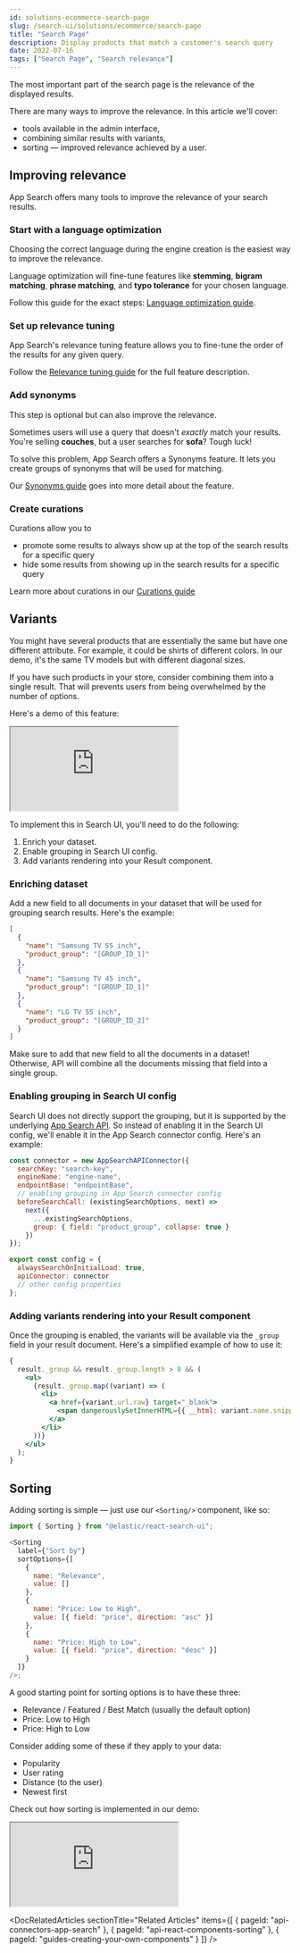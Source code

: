 ```yaml
---
id: solutions-ecommerce-search-page
slug: /search-ui/solutions/ecommerce/search-page
title: "Search Page"
description: Display products that match a customer's search query
date: 2022-07-16
tags: ["Search Page", "Search relevance"]
---
```


The most important part of the search page is the relevance of the displayed results.

There are many ways to improve the relevance. In this article we'll cover:

- tools available in the admin interface,
- combining similar results with variants,
- sorting — improved relevance achieved by a user.

## Improving relevance

App Search offers many tools to improve the relevance of your search results.

### Start with a language optimization

Choosing the correct language during the engine creation is the easiest way to improve the relevance.

Language optimization will fine-tune features like **stemming**, **bigram matching**, **phrase matching**, and **typo tolerance** for your chosen language.

Follow this guide for the exact steps: [Language optimization guide](https://www.elastic.co/guide/en/app-search/current/language-optimization-guide.html).

### Set up relevance tuning

App Search's relevance tuning feature allows you to fine-tune the order of the results for any given query.

Follow the [Relevance tuning guide](https://www.elastic.co/guide/en/app-search/current/relevance-tuning-guide.html) for the full feature description.

### Add synonyms

This step is optional but can also improve the relevance.

Sometimes users will use a query that doesn't _exactly_ match your results. You're selling **couches**, but a user searches for **sofa**? Tough luck!

To solve this problem, App Search offers a Synonyms feature. It lets you create groups of synonyms that will be used for matching.

Our [Synonyms guide](https://www.elastic.co/guide/en/app-search/current/relevance-tuning-guide.html) goes into more detail about the feature.

### Create curations

Curations allow you to

- promote some results to always show up at the top of the search results for a specific query
- hide some results from showing up in the search results for a specific query

Learn more about curations in our [Curations guide](https://www.elastic.co/guide/en/app-search/current/curations-guide.html)

## Variants

You might have several products that are essentially the same but have one different attribute. For example, it could be shirts of different colors. In our demo, it's the same TV models but with different diagonal sizes.

If you have such products in your store, consider combining them into a single result. That will prevents users from being overwhelmed by the number of options.

Here's a demo of this feature:

<iframe
  src="https://codesandbox.io/embed/github/elastic/search-ui/tree/master/examples/sandbox?autoresize=1&fontsize=12&initialpath=%2Fecommerce%2Fcategory%2FTVs&module=%2Fsrc%2Fpages%2Fecommerce%2Findex.js&theme=light&view=preview&hidedevtools=1"
  style={{
    width: "100%",
    height: "800px",
    overflow: "hidden"
  }}
  title="Search UI"
  allow="accelerometer; ambient-light-sensor; camera; encrypted-media; geolocation; gyroscope; hid; microphone; midi; payment; usb; vr; xr-spatial-tracking"
  sandbox="allow-forms allow-modals allow-popups allow-presentation allow-same-origin allow-scripts"
></iframe>

To implement this in Search UI, you'll need to do the following:

1. Enrich your dataset.
2. Enable grouping in Search UI config.
3. Add variants rendering into your Result component.

### Enriching dataset

Add a new field to all documents in your dataset that will be used for grouping search results. Here's the example:

```json
[
  {
    "name": "Samsung TV 55 inch",
    "product_group": "[GROUP_ID_1]"
  },
  {
    "name": "Samsung TV 45 inch",
    "product_group": "[GROUP_ID_1]"
  },
  {
    "name": "LG TV 55 inch",
    "product_group": "[GROUP_ID_2]"
  }
]
```

Make sure to add that new field to all the documents in a dataset! Otherwise, API will combine all the documents missing that field into a single group.

### Enabling grouping in Search UI config

Search UI does not directly support the grouping, but it is supported by the underlying [App Search API](https://www.elastic.co/guide/en/app-search/current/grouping.html).
So instead of enabling it in the Search UI config, we'll enable it in the App Search connector config.
Here's an example:

```js
const connector = new AppSearchAPIConnector({
  searchKey: "search-key",
  engineName: "engine-name",
  endpointBase: "endpointBase",
  // enabling grouping in App Search connector config
  beforeSearchCall: (existingSearchOptions, next) =>
    next({
      ...existingSearchOptions,
      group: { field: "product_group", collapse: true }
    })
});

export const config = {
  alwaysSearchOnInitialLoad: true,
  apiConnector: connector
  // other config properties
};
```

### Adding variants rendering into your Result component

Once the grouping is enabled, the variants will be available via the `_group` field in your result document.
Here's a simplified example of how to use it:

```jsx
{
  result._group && result._group.length > 0 && (
    <ul>
      {result._group.map((variant) => (
        <li>
          <a href={variant.url.raw} target="_blank">
            <span dangerouslySetInnerHTML={{ __html: variant.name.snippet }} />
          </a>
        </li>
      ))}
    </ul>
  );
}
```

## Sorting

<DocImage
  url="images/ecommerce/category-page/sorting.png"
  size="l"
  alt="Sorting component"
/>

Adding sorting is simple — just use our `<Sorting/>` component, like so:

```js
import { Sorting } from "@elastic/react-search-ui";

<Sorting
  label={"Sort by"}
  sortOptions={[
    {
      name: "Relevance",
      value: []
    },
    {
      name: "Price: Low to High",
      value: [{ field: "price", direction: "asc" }]
    },
    {
      name: "Price: High to Low",
      value: [{ field: "price", direction: "desc" }]
    }
  ]}
/>;
```

A good starting point for sorting options is to have these three:

- Relevance / Featured / Best Match (usually the default option)
- Price: Low to High
- Price: High to Low

Consider adding some of these if they apply to your data:

- Popularity
- User rating
- Distance (to the user)
- Newest first

Check out how sorting is implemented in our demo:

<iframe
  src="https://codesandbox.io/embed/github/elastic/search-ui/tree/master/examples/sandbox?autoresize=1&fontsize=12&initialpath=%2Fecommerce%2Fsearch&module=%2Fsrc%2Fpages%2Fecommerce%2Findex.js&theme=light&view=preview&hidedevtools=1"
  style={{
    width: "100%",
    height: "800px",
    overflow: "hidden"
  }}
  title="Search UI"
  allow="accelerometer; ambient-light-sensor; camera; encrypted-media; geolocation; gyroscope; hid; microphone; midi; payment; usb; vr; xr-spatial-tracking"
  sandbox="allow-forms allow-modals allow-popups allow-presentation allow-same-origin allow-scripts"
></iframe>

<DocRelatedArticles
  sectionTitle="Related Articles"
  items={[
    {
      pageId: "api-connectors-app-search"
    },
    {
      pageId: "api-react-components-sorting"
    },
    {
      pageId: "guides-creating-your-own-components"
    }
  ]}
/>
